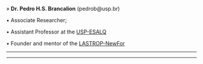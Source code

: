 » **Dr. Pedro H.S. Brancalion** (pedrob@usp.br)

• Associate Researcher;

• Assistant Professor at the [USP-ESALQ](https://www.scopus.com/authid/detail.uri?authorId=21740850700)

• Founder and mentor of the [LASTROP-NewFor](https://esalqlastrop.com.br/capa.asp?pi=principal)

_____________________________________________________________________________________________________

_____________________________________________________________________________________________________